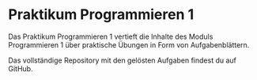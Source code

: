 # Praktikum Programmieren 1

Das Praktikum Programmieren 1 vertieft die Inhalte des Moduls Programmieren 1
über praktische Übungen in Form von Aufgabenblättern.

Das vollständige Repository mit den gelösten Aufgaben findest du auf
GitHub.


<Cards>
  <Card
    title="Aufgaben Praktikum - Github"
    href="https://github.com/z4roc/Aufgaben-Praktikum-Prog1"
  />
</Cards>
